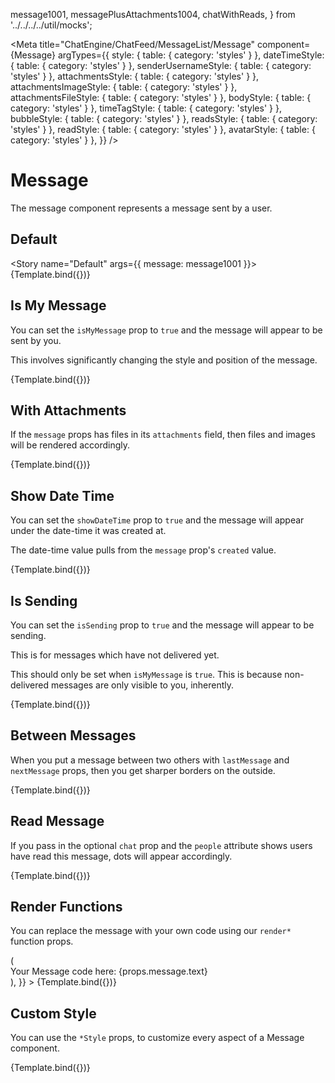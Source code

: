 

  message1001,
  messagePlusAttachments1004,
  chatWithReads,
} from '../../../../util/mocks';

<Meta
  title="ChatEngine/ChatFeed/MessageList/Message"
  component={Message}
  argTypes={{
    style: { table: { category: 'styles' } },
    dateTimeStyle: { table: { category: 'styles' } },
    senderUsernameStyle: { table: { category: 'styles' } },
    attachmentsStyle: { table: { category: 'styles' } },
    attachmentsImageStyle: { table: { category: 'styles' } },
    attachmentsFileStyle: { table: { category: 'styles' } },
    bodyStyle: { table: { category: 'styles' } },
    timeTagStyle: { table: { category: 'styles' } },
    bubbleStyle: { table: { category: 'styles' } },
    readsStyle: { table: { category: 'styles' } },
    readStyle: { table: { category: 'styles' } },
    avatarStyle: { table: { category: 'styles' } },
  }}
/>


# Message

The message component represents a message sent by a user.

## Default

<Story name="Default" args={{ message: message1001 }}>
  {Template.bind({})}
</Story>

<ArgsTable story="Default" />

## Is My Message

You can set the `isMyMessage` prop to `true` and the message will appear to be sent by you.

This involves significantly changing the style and position of the message.

<Canvas>
  <Story
    name="Is My Message"
    args={{ message: message1001, isMyMessage: true }}
  >
    {Template.bind({})}
  </Story>
</Canvas>

## With Attachments

If the `message` props has files in its `attachments` field, then files and images will be rendered accordingly.

<Canvas>
  <Story name="With Attachments" args={{ message: messagePlusAttachments1004 }}>
    {Template.bind({})}
  </Story>
</Canvas>

## Show Date Time

You can set the `showDateTime` prop to `true` and the message will appear under the date-time it was created at.

The date-time value pulls from the `message` prop's `created` value.

<Canvas>
  <Story
    name="Show Date Time"
    args={{ message: message1001, showDateTime: true }}
  >
    {Template.bind({})}
  </Story>
</Canvas>

## Is Sending

You can set the `isSending` prop to `true` and the message will appear to be sending.

This is for messages which have not delivered yet.

This should only be set when `isMyMessage` is `true`. This is because non-delivered messages are only visible to you, inherently.

<Canvas>
  <Story
    name="Is Sending"
    args={{
      message: messagePlusAttachments1004,
      isSending: true,
      isMyMessage: true,
    }}
  >
    {Template.bind({})}
  </Story>
</Canvas>

## Between Messages

When you put a message between two others with `lastMessage` and `nextMessage` props, then you get sharper borders on the outside.

<Canvas>
  <Story
    name="Between Messages"
    args={{
      lastMessage: message1001,
      message: message1001,
      nextMessage: message1001,
    }}
  >
    {Template.bind({})}
  </Story>
</Canvas>

## Read Message

If you pass in the optional `chat` prop and the `people` attribute shows users have read this message, dots will appear accordingly.

<Canvas>
  <Story
    name="Read Message"
    args={{
      message: message1001,
      chat: chatWithReads,
    }}
  >
    {Template.bind({})}
  </Story>
</Canvas>

## Render Functions

You can replace the message with your own code using our `render*` function props.

<Canvas>
  <Story
    name="Render Functions"
    args={{
      message: message1001,
      chat: chatWithReads,
      renderMessage: (props) => (
        <div>Your Message code here: {props.message.text}</div>
      ),
    }}
  >
    {Template.bind({})}
  </Story>
</Canvas>

## Custom Style

You can use the `*Style` props, to customize every aspect of a Message component.

<Canvas>
  <Story
    name="Custom Style"
    args={{
      message: messagePlusAttachments1004,
      chat: chatWithReads,
      style: { border: '2px solid red' },
      dateTimeStyle: { border: '2px solid blue' },
      senderUsernameStyle: { border: '2px solid green' },
      attachmentsStyle: { border: '2px solid orange' },
      attachmentsImageStyle: { border: '2px solid gold' },
      attachmentsFileStyle: { border: '2px solid olive' },
      attachmentsStyle: { border: '2px solid orange' },
      bodyStyle: { border: '2px solid yellow' },
      timeTagStyle: { border: '2px solid brown' },
      bubbleStyle: { border: '2px solid lime' },
      readsStyle: { border: '2px solid grey' },
      readStyle: { border: '2px solid cyan' },
      avatarStyle: { border: '2px solid deeppink' },
    }}
  >
    {Template.bind({})}
  </Story>
</Canvas>
